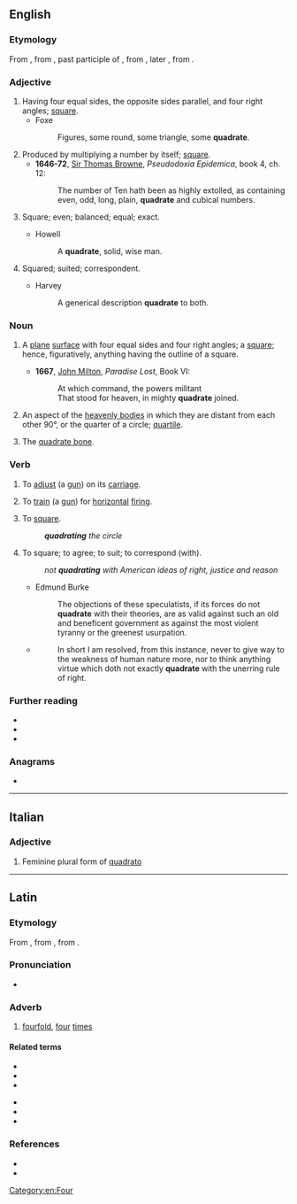 {{also|Quadrate}}
==English==
{{Webster 1913}}

===Etymology===
From {{etyl|fro|en}} {{m|fro|quadrat||a square}}, from {{etyl|la|en}} {{m|la|quadratus||square}}, past participle of {{m|la|quadrare||to make four-cornered, square, put in order, intransitive be square}}, from {{m|la|quadra||a square}}, later {{m|la|quadrus||square}}, from {{m|la|quattuor||four}}.

===Adjective===
{{en-adj}}

# Having four equal sides, the opposite sides parallel, and four right angles; [[square]].
#* Foxe
#*: Figures, some round, some triangle, some '''quadrate'''.
# Produced by multiplying a number by itself; [[square]].
#* '''1646-72''', [[w:Sir Thomas Browne|Sir Thomas Browne]], ''Pseudodoxia Epidemica'', book 4, ch. 12:
#*: The number of Ten hath been as highly extolled, as containing even, odd, long, plain, '''quadrate''' and cubical numbers.
# {{lb|en|archaic}} Square; even; balanced; equal; exact.
#* Howell
#*: A '''quadrate''', solid, wise man.
# {{lb|en|archaic}} Squared; suited; correspondent.
#* Harvey
#*: A generical description '''quadrate''' to both.

===Noun===
{{en-noun}}

# {{lb|en|geometry}} A [[plane]] [[surface]] with four equal sides and four right angles; a [[square]]; hence, figuratively, anything having the outline of a square.
#* '''1667''', [[w:John Milton|John Milton]], ''Paradise Lost'', Book VI:
#*: At which command, the powers militant
#*: That stood for heaven, in mighty '''quadrate''' joined.
# {{lb|en|astrology}} An aspect of the [[heavenly body|heavenly bodies]] in which they are distant from each other 90°, or the quarter of a circle; [[quartile]].
# {{lb|en|anatomy}} The [[quadrate bone]].

===Verb===
{{en-verb|quadrat}}

# {{lb|en|archaic|transitive}} To [[adjust]] (a [[gun]]) on its [[carriage]].
# {{lb|en|archaic|transitive}} To [[train]] (a [[gun]]) for [[horizontal]] [[fire|firing]].
# {{lb|en|archaic|ambitransitive}} To [[square]].
#: '''''quadrating''' the circle''
# {{lb|en|archaic|transitive}} To square; to agree; to suit; to correspond (with).
#: ''not '''quadrating''' with American ideas of right, justice and reason''
#* Edmund Burke
#*: The objections of these speculatists, if its forces do not '''quadrate''' with their theories, are as valid against such an old and beneficent government as against the most violent tyranny or the greenest usurpation.
#* {{RQ:Fielding Tom Jones}}
#*: In short I am resolved, from this instance, never to give way to the weakness of human nature more, nor to think anything virtue which doth not exactly '''quadrate''' with the unerring rule of right.

===Further reading===
* {{R:Webster 1913}}
* {{R:Century 1911}}
* {{R:OneLook}}

===Anagrams===
* {{anagrams|en|arquated}}

[[Category:en:Four]]

----

==Italian==

===Adjective===
{{head|it|adjective form}}

# Feminine plural form of [[quadrato]]

----

==Latin==

===Etymology===
From {{m|la|quadrō||make square}}, from {{m|la|quadrus||square, four-sided}}, from {{m|la|quattuor||four}}.

===Pronunciation===
* {{la-IPA|quadrātē}}

===Adverb===
{{la-adv|quadrātē|-}}

# [[fourfold]], [[four]] [[time]]s

====Related terms====
{{top2}}
* {{l|la|quadrātārius}}
* {{l|la|quadrātiō}}
* {{l|la|quadrātor}}
{{mid2}}
* {{l|la|quadrātus}}
* {{l|la|quadrō}}
* {{l|la|quadrus}}
{{bottom}}

===References===
* {{R:L&S}}
* {{R:Gaffiot}}